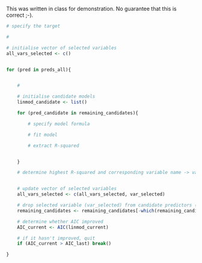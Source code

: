This was written in class for demonstration. No guarantee that this is correct ;-).

```r
# specify the target

# 

# initialise vector of selected variables
all_vars_selected <- c()


for (pred in preds_all){


	# 

	# initialise candidate models
	linmod_candidate <- list()

	for (pred_candidate in remaining_candidates){

		# specify model formula

		# fit model

		# extract R-squared


	}

	# determine highest R-squared and corresponding variable name -> var_selected, linmod_current


	# update vector of selected variables
	all_vars_selected <- c(all_vars_selected, var_selected)

	# drop selected variable (var_selected) from candidate predictors (remaining_candidates)
	remaining_candidates <- remaining_candidates[-which(remaining_candidates==var_selected)]

	# determine whether AIC improved
	AIC_current <- AIC(linmod_current)

	# if it hasn't improved, quit
	if (AIC_current > AIC_last) break()

}



```